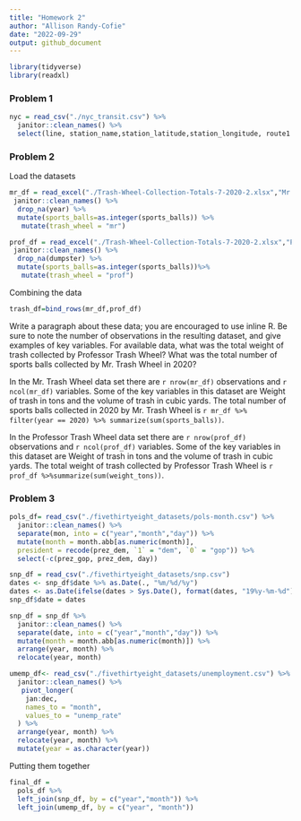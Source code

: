 ```yaml
---
title: "Homework 2"
author: "Allison Randy-Cofie"
date: "2022-09-29"
output: github_document
---
```



```r
library(tidyverse)
library(readxl)
```
### Problem 1
```r
nyc = read_csv("./nyc_transit.csv") %>% 
  janitor::clean_names() %>% 
  select(line, station_name,station_latitude,station_longitude, route1:route11,entry,vending,entrance_type,ada) 
```



### Problem 2

Load the datasets
```r
mr_df = read_excel("./Trash-Wheel-Collection-Totals-7-2020-2.xlsx","Mr. Trash Wheel","A2:N534")%>%
 janitor::clean_names() %>% 
  drop_na(year) %>% 
  mutate(sports_balls=as.integer(sports_balls)) %>% 
   mutate(trash_wheel = "mr")
```

```r
prof_df = read_excel("./Trash-Wheel-Collection-Totals-7-2020-2.xlsx","Professor Trash Wheel","A2:N116")%>%
 janitor::clean_names() %>% 
  drop_na(dumpster) %>% 
  mutate(sports_balls=as.integer(sports_balls))%>% 
   mutate(trash_wheel = "prof")
```

Combining the data
```r
trash_df=bind_rows(mr_df,prof_df)
```
Write a paragraph about these data; you are encouraged to use inline R. Be sure to note the number of observations in the resulting dataset, and give examples of key variables. For available data, what was the total weight of trash collected by Professor Trash Wheel? What was the total number of sports balls collected by Mr. Trash Wheel in 2020?

In the Mr. Trash Wheel data set there are `r nrow(mr_df)` observations and `r ncol(mr_df)` variables. Some of the key variables in this dataset are Weight of trash in tons and the volume of trash in cubic yards. The total number of sports balls collected in 2020 by Mr. Trash Wheel is `r mr_df %>% filter(year == 2020) %>% summarize(sum(sports_balls))`.

In the Professor Trash Wheel data set there are `r nrow(prof_df)` observations and `r ncol(prof_df)` variables. Some of the key variables in this dataset are Weight of trash in tons and the volume of trash in cubic yards. The total weight of trash collected by Professor Trash Wheel is `r prof_df %>%summarize(sum(weight_tons))`.




### Problem 3
```r
pols_df= read_csv("./fivethirtyeight_datasets/pols-month.csv") %>% 
  janitor::clean_names() %>% 
  separate(mon, into = c("year","month","day")) %>% 
  mutate(month = month.abb[as.numeric(month)],
  president = recode(prez_dem, `1` = "dem", `0` = "gop")) %>% 
  select(-c(prez_gop, prez_dem, day)) 
```

```r
snp_df = read_csv("./fivethirtyeight_datasets/snp.csv") 
dates <- snp_df$date %>% as.Date(., "%m/%d/%y")
dates <- as.Date(ifelse(dates > Sys.Date(), format(dates, "19%y-%m-%d"), format(dates)))
snp_df$date = dates

snp_df = snp_df %>% 
  janitor::clean_names() %>% 
  separate(date, into = c("year","month","day")) %>% 
  mutate(month = month.abb[as.numeric(month)]) %>% 
  arrange(year, month) %>% 
  relocate(year, month)
```

```r
umemp_df<- read_csv("./fivethirtyeight_datasets/unemployment.csv") %>% 
  janitor::clean_names() %>%
   pivot_longer(
    jan:dec, 
    names_to = "month",
    values_to = "unemp_rate"
  ) %>% 
  arrange(year, month) %>% 
  relocate(year, month) %>% 
  mutate(year = as.character(year))
```


Putting them together
```r
final_df = 
  pols_df %>% 
  left_join(snp_df, by = c("year","month")) %>% 
  left_join(umemp_df, by = c("year", "month"))


```



